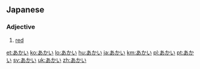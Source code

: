==Japanese==

===Adjective===
{{ja-adj|h|rom=akai|decl=い}}

# {{ja-def|赤い}} [[red]]

[[et:あかい]]
[[ko:あかい]]
[[lo:あかい]]
[[hu:あかい]]
[[ja:あかい]]
[[km:あかい]]
[[pl:あかい]]
[[pt:あかい]]
[[sv:あかい]]
[[uk:あかい]]
[[zh:あかい]]